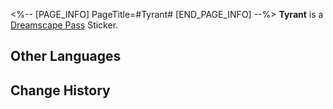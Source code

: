 <%-- [PAGE_INFO]
PageTitle=#Tyrant#
[END_PAGE_INFO] --%>
{{Stub|Location information}}
{{Item Infobox
|id          = 223053
|image       = Dreamscape Pass Sticker Tyrant.png
|type        = Dreamscape Pass Sticker
|type2       = Dreamchaser Stickers
|invCategory = 
|rarity      = 4
|effect      = 
|description = Digital stickers that can be used to decorate the pages of the Dreamtour Handbook. They come in many different styles.
|source1     = [[Complete "Goodness Is Rare" and record Tizocic II's story]]
}}
{{Description|Stray cats won't care whether the hands of the people feeding them snacks are covered in blood.}}
'''Tyrant''' is a [[Dreamscape Pass]] Sticker.

==Other Languages==
{{Other Languages
|en   = Tyrant
|zhs  = 暴君
|zht  = 暴君
|ja   = 暴君
|ko   = 폭군
|es   = Tirana
|fr   = Tyran
|ru   = Тиран
|th   = จอมโหดเหี้ยม
|vi   = Bạo Quân
|de   = Tyrann
|id   = Tiran
|pt   = Tirano
}}

==Change History==
{{Change History|2.0}}